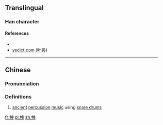 ==Translingual==

===Han character===
{{Han char|rn=73|rad=曰|as=10|sn=14|four=55096|canj=LLDWF|ids=⿰申柬}}

====References====
* {{Han ref|kx=0504.020|dkj=14310|dj=0879.010|hdz=42549.100|uh=6704|ud=26372|bh=E1FA|bd=57850}}
* [http://yedict.com/htm/67/6704.htm yedict.com (叶典)]

----

==Chinese==
{{zh-forms}}

===Pronunciation===
{{zh-pron
|m=yǐn
|c=jan5
|mc=
|oc=y
|ma=
|cat=n
}}

===Definitions===
# [[ancient]] [[percussion]] [[music]] using [[snare drum]]s

[[fr:朄]]
[[pl:朄]]
[[zh:朄]]